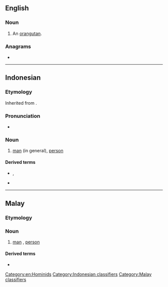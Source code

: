 ==English==

===Noun===
{{en-noun}}

# An [[orangutan]].

===Anagrams===
* {{anagrams|en|a=agnor|Angor|Garon|Goran|Grano|Ragon|Rogan|Ronga|angor|argon|groan|nagor|organ|rango}}

[[Category:en:Hominids]]

----

==Indonesian==

===Etymology===
Inherited from {{inh|id|ms|orang}}.

===Pronunciation===
* {{IPA|/o.raŋ/|lang=id}}

===Noun===
{{id-noun|pl=orang-orang|pl2=para orang}}

# [[man]] (in general), [[person]]

====Derived terms====
* {{l|id|orang utan}}, {{l|id|orang hutan}}
* {{l|id|seorang}}

[[Category:Indonesian classifiers]]

----

==Malay==

===Etymology===
{{rfe|ms}}

===Noun===
{{ms-noun|j=اورڠ}}

# [[man]] {{qualifier|in general}}, [[person]]

====Derived terms====
* {{l|ms|orang utan}}

[[Category:Malay classifiers]]